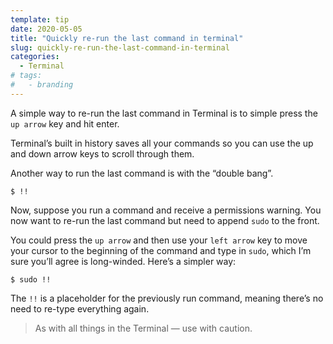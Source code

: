 ```yaml
---
template: tip
date: 2020-05-05
title: "Quickly re-run the last command in terminal"
slug: quickly-re-run-the-last-command-in-terminal
categories:
  - Terminal
# tags:
#   - branding
---
```


A simple way to re-run the last command in Terminal is to simple press the `up arrow` key and hit enter.

Terminal’s built in history saves all your commands so you can use the up and down arrow keys to scroll through them.

Another way to run the last command is with the “double bang”.

```shell
$ !!
```
Now, suppose you run a command and receive a permissions warning. You now want to re-run the last command but need to append `sudo` to the front.

You could press the `up arrow` and then use your `left arrow` key to move your cursor to the beginning of the command and type in `sudo`, which I’m sure you’ll agree is long-winded. Here’s a simpler way:

```shell
$ sudo !!
```

The `!!` is a placeholder for the previously run command, meaning there’s no need to re-type everything again.

> As with all things in the Terminal — use with caution.

